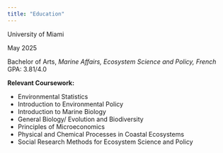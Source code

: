 ---
title: "Education"
---

University of Miami <br/>

May 2025<br/>
<p>
Bachelor of Arts, <i>Marine Affairs, Ecosystem Science and Policy, French</i><br/>
GPA: 3.81/4.0 </p>

<p><b>Relevant Coursework:</b><br/>
<ul>
  <li>Environmental Statistics</li>
  <li>Introduction to Environmental Policy</li>
  <li>Introduction to Marine Biology</li>
  <li>General Biology/ Evolution and Biodiversity</li>
  <li>Principles of Microeconomics</li>
  <li>Physical and Chemical Processes in Coastal Ecosystems</li>
  <li>Social Research Methods for Ecosystem Science and Policy</li>
</ul>
<p/>

